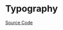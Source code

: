 
<Meta title="General/Typography/Doc" />

# Typography

<Description of={Typography} />

[Source Code](https://github.com/Mezzanine-UI/mezzanine/blob/main/packages/react/src/Typography/Typography.tsx)

<ArgsTable of={Typography} />
